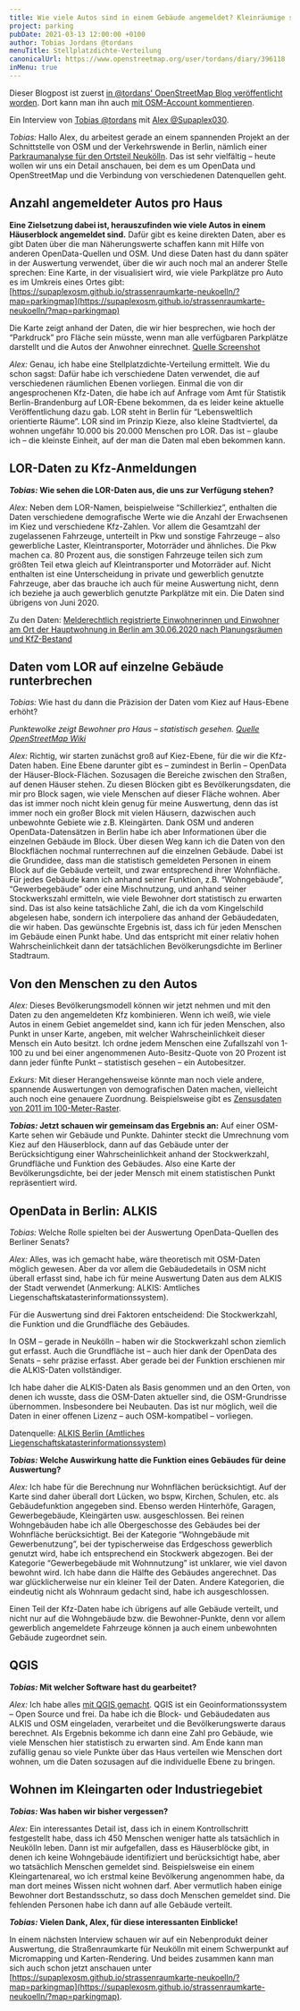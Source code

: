 ```yaml
---
title: Wie viele Autos sind in einem Gebäude angemeldet? Kleinräumige statistische Auswertungen mit OpenData und OSM – ein Interview.
project: parking
pubDate: 2021-03-13 12:00:00 +0100
author: Tobias Jordans @tordans
menuTitle: Stellplatzdichte-Verteilung
canonicalUrl: https://www.openstreetmap.org/user/tordans/diary/396118
inMenu: true
---
```



<Notice colorClass="bg-blue-100">

Dieser Blogpost ist zuerst [in @tordans' OpenStreetMap Blog veröffentlicht worden](https://www.openstreetmap.org/user/tordans/diary/396118). Dort kann man ihn auch [mit OSM-Account kommentieren](https://www.openstreetmap.org/user/tordans/diary/396118#newcomment).

</Notice>

Ein Interview von [Tobias @tordans](https://www.openstreetmap.org/user/tordans/) mit [Alex @Supaplex030](https://www.openstreetmap.org/user/Supaplex030/).

_Tobias:_ Hallo Alex, du arbeitest gerade an einem spannenden Projekt an der Schnittstelle von OSM und der Verkehrswende in Berlin, nämlich einer [Parkraumanalyse für den Ortsteil Neukölln](https://supaplexosm.github.io/strassenraumkarte-neukoelln/?map=parkingmap). Das ist sehr vielfältig – heute wollen wir uns ein Detail anschauen, bei dem es um OpenData und OpenStreetMap und die Verbindung von verschiedenen Datenquellen geht.

## Anzahl angemeldeter Autos pro Haus

**Eine Zielsetzung dabei ist, herauszufinden wie viele Autos in einem Häuserblock angemeldet sind.** Dafür gibt es keine direkten Daten, aber es gibt Daten über die man Näherungswerte schaffen kann mit Hilfe von anderen OpenData-Quellen und OSM. Und diese Daten hast du dann später in der Auswertung verwendet, über die wir auch noch mal an anderer Stelle sprechen: Eine Karte, in der visualisiert wird, wie viele Parkplätze pro Auto es im Umkreis eines Ortes gibt: [https://supaplexosm.github.io/strassenraumkarte-neukoelln/?map=parkingmap](https://supaplexosm.github.io/strassenraumkarte-neukoelln/?map=parkingmap)

<ImageWrapper src="/images/posts/opendata-parkraumkarte.jpg" alt="" />

Die Karte zeigt anhand der Daten, die wir hier besprechen, wie hoch der “Parkdruck” pro Fläche sein müsste, wenn man alle verfügbaren Parkplätze darstellt und die Autos der Anwohner einrechnet. [Quelle Screenshot](https://supaplexosm.github.io/strassenraumkarte-neukoelln/?map=parkingmap#15/52.4772/13.4393)

_Alex:_ Genau, ich habe eine Stellplatzdichte-Verteilung ermittelt. Wie du schon sagst: Dafür habe ich verschiedene Daten verwendet, die auf verschiedenen räumlichen Ebenen vorliegen. Einmal die von dir angesprochenen Kfz-Daten, die habe ich auf Anfrage vom Amt für Statistik Berlin-Brandenburg auf LOR-Ebene bekommen, da es leider keine aktuelle Veröffentlichung dazu gab. LOR steht in Berlin für “Lebensweltlich orientierte Räume”. LOR sind im Prinzip Kieze, also kleine Stadtviertel, da wohnen ungefähr 10.000 bis 20.000 Menschen pro LOR. Das ist – glaube ich – die kleinste Einheit, auf der man die Daten mal eben bekommen kann.

## LOR-Daten zu Kfz-Anmeldungen

**_Tobias:_ Wie sehen die LOR-Daten aus, die uns zur Verfügung stehen?**

_Alex:_ Neben dem LOR-Namen, beispielweise “Schillerkiez”, enthalten die Daten verschiedene demografische Werte wie die Anzahl der Erwachsenen im Kiez und verschiedene Kfz-Zahlen. Vor allem die Gesamtzahl der zugelassenen Fahrzeuge, unterteilt in Pkw und sonstige Fahrzeuge – also gewerbliche Laster, Kleintransporter, Motorräder und ähnliches. Die Pkw machen ca. 80 Prozent aus, die sonstigen Fahrzeuge teilen sich zum größten Teil etwa gleich auf Kleintransporter und Motorräder auf. Nicht enthalten ist eine Unterscheidung in private und gewerblich genutzte Fahrzeuge, aber das brauche ich auch für meine Auswertung nicht, denn ich beziehe ja auch gewerblich genutzte Parkplätze mit ein. Die Daten sind übrigens von Juni 2020.

Zu den Daten: [Melderechtlich registrierte Einwohnerinnen und Einwohner am Ort der Hauptwohnung in Berlin am 30.06.2020 nach Planungsräumen und KfZ-Bestand](https://supaplexosm.github.io/strassenraumkarte-neukoelln/parkraumkarte/data#melderechtlich-reg-einwohner-berlin-mit-kfz)

## Daten vom LOR auf einzelne Gebäude runterbrechen

_Tobias:_ Wie hast du dann die Präzision der Daten vom Kiez auf Haus-Ebene erhöht?

<ImageWrapper src="/images/posts/opendata-bevoelkerungsdichte-neukoelln-dot-sample.jpg" alt="" />

_Punktewolke zeigt Bewohner pro Haus – statistisch gesehen. [Quelle OpenStreetMap Wiki](https://wiki.openstreetmap.org/w/images/d/d4/Bev%C3%B6lkerungsdichte_Neuk%C3%B6lln_dot_sample.jpg)_

_Alex:_ Richtig, wir starten zunächst groß auf Kiez-Ebene, für die wir die Kfz-Daten haben. Eine Ebene darunter gibt es – zumindest in Berlin – OpenData der Häuser-Block-Flächen. Sozusagen die Bereiche zwischen den Straßen, auf denen Häuser stehen. Zu diesen Blöcken gibt es Bevölkerungsdaten, die mir pro Block sagen, wie viele Menschen auf dieser Fläche wohnen.
Aber das ist immer noch nicht klein genug für meine Auswertung, denn das ist immer noch ein großer Block mit vielen Häusern, dazwischen auch unbewohnte Gebiete wie z.B. Kleingärten. Dank OSM und anderen OpenData-Datensätzen in Berlin habe ich aber Informationen über die einzelnen Gebäude im Block. Über diesen Weg kann ich die Daten von den Blockflächen nochmal runterrechnen auf die einzelnen Gebäude.
Dabei ist die Grundidee, dass man die statistisch gemeldeten Personen in einem Block auf die Gebäude verteilt, und zwar entsprechend ihrer Wohnfläche. Für jedes Gebäude kann ich anhand seiner Funktion, z.B. “Wohngebäude”, “Gewerbegebäude” oder eine Mischnutzung, und anhand seiner Stockwerkszahl ermitteln, wie viele Bewohner dort statistisch zu erwarten sind. Das ist also keine tatsächliche Zahl, die ich da vom Kingelschild abgelesen habe, sondern ich interpoliere das anhand der Gebäudedaten, die wir haben. Das gewünschte Ergebnis ist, dass ich für jeden Menschen im Gebäude einen Punkt habe. Und das entspricht mit einer relativ hohen Wahrscheinlichkeit dann der tatsächlichen Bevölkerungsdichte im Berliner Stadtraum.

## Von den Menschen zu den Autos

_Alex:_ Dieses Bevölkerungsmodell können wir jetzt nehmen und mit den Daten zu den angemeldeten Kfz kombinieren. Wenn ich weiß, wie viele Autos in einem Gebiet angemeldet sind, kann ich für jeden Menschen, also Punkt in unser Karte, angeben, mit welcher Wahrscheinlichkeit dieser Mensch ein Auto besitzt. Ich ordne jedem Menschen eine Zufallszahl von 1-100 zu und bei einer angenommenen Auto-Besitz-Quote von 20 Prozent ist dann jeder fünfte Punkt – statistisch gesehen – ein Autobesitzer.

_Exkurs:_ Mit dieser Herangehensweise könnte man noch viele andere, spannende Auswertungen von demografischen Daten machen, vielleicht auch noch eine genauere Zuordnung. Beispielsweise gibt es [Zensusdaten von 2011 im 100-Meter-Raster](https://www.zensus2011.de/DE/Home/Aktuelles/DemografischeGrunddaten.html).

<ImageWrapper
  src="/images/posts/opendata-bevoelkerungsdichte-neukoelln-dot-sample-ausschnitt.jpg"
  alt=""
/>

**_Tobias:_ Jetzt schauen wir gemeinsam das Ergebnis an:** Auf einer OSM-Karte sehen wir Gebäude und Punkte. Dahinter steckt die Umrechnung vom Kiez auf den Häuserblock, dann auf das Gebäude unter der Berücksichtigung einer Wahrscheinlichkeit anhand der Stockwerkzahl, Grundfläche und Funktion des Gebäudes. Also eine Karte der Bevölkerungsdichte, bei der jeder Mensch mit einem statistischen Punkt repräsentiert wird.

## OpenData in Berlin: ALKIS

_Tobias:_ Welche Rolle spielten bei der Auswertung OpenData-Quellen des Berliner Senats?

_Alex:_ Alles, was ich gemacht habe, wäre theoretisch mit OSM-Daten möglich gewesen. Aber da vor allem die Gebäudedetails in OSM nicht überall erfasst sind, habe ich für meine Auswertung Daten aus dem ALKIS der Stadt verwendet (Anmerkung: ALKIS: Amtliches Liegenschaftskatasterinformationssystem).

Für die Auswertung sind drei Faktoren entscheidend: Die Stockwerkzahl, die Funktion und die Grundfläche des Gebäudes.

In OSM – gerade in Neukölln – haben wir die Stockwerkzahl schon ziemlich gut erfasst. Auch die Grundfläche ist – auch hier dank der OpenData des Senats – sehr präzise erfasst. Aber gerade bei der Funktion erschienen mir die ALKIS-Daten vollständiger.

Ich habe daher die ALKIS-Daten als Basis genommen und an den Orten, von denen ich wusste, dass die OSM-Daten aktueller sind, die OSM-Grundrisse übernommen. Insbesondere bei Neubauten. Das ist nur möglich, weil die Daten in einer offenen Lizenz – auch OSM-kompatibel – vorliegen.

Datenquelle: [ALKIS Berlin (Amtliches Liegenschaftskatasterinformationssystem)](https://daten.berlin.de/datensaetze/alkis-berlin-amtliches-liegenschaftskatasterinformationssystem-wms)

**_Tobias:_ Welche Auswirkung hatte die Funktion eines Gebäudes für deine Auswertung?**

_Alex:_ Ich habe für die Berechnung nur Wohnflächen berücksichtigt. Auf der Karte sind daher überall dort Lücken, wo bspw, Kirchen, Schulen, etc. als Gebäudefunktion angegeben sind. Ebenso werden Hinterhöfe, Garagen, Gewerbegebäude, Kleingärten usw. ausgeschlossen. Bei reinen Wohngebäuden habe ich alle Obergeschosse des Gebäudes bei der Wohnfläche berücksichtigt. Bei der Kategorie “Wohngebäude mit Gewerbenutzung”, bei der typischerweise das Erdgeschoss gewerblich genutzt wird, habe ich entsprechend ein Stockwerk abgezogen. Bei der Kategorie “Gewerbegebäude mit Wohnnutzung” ist unklarer, wie viel davon bewohnt wird. Ich habe dann die Hälfte des Gebäudes angerechnet. Das war glücklicherweise nur ein kleiner Teil der Daten. Andere Kategorien, die eindeutig nicht als Wohnraum gedacht sind, habe ich ausgeschlossen.

Einen Teil der Kfz-Daten habe ich übrigens auf alle Gebäude verteilt, und nicht nur auf die Wohngebäude bzw. die Bewohner-Punkte, denn vor allem gewerblich angemeldete Fahrzeuge können ja auch einem unbewohnten Gebäude zugeordnet sein.

## QGIS

**_Tobias:_ Mit welcher Software hast du gearbeitet?**

_Alex:_ Ich habe alles [mit QGIS gemacht](https://www.qgis.org/de/site/). QGIS ist ein Geoinformationssystem – Open Source und frei. Da habe ich die Block- und Gebäudedaten aus ALKIS und OSM eingeladen, verarbeitet und die Bevölkerungswerte daraus berechnet. Als Ergebnis bekomme ich dann eine Zahl pro Gebäude, wie viele Menschen hier statistisch zu erwarten sind. Am Ende kann man zufällig genau so viele Punkte über das Haus verteilen wie Menschen dort wohnen, um die Daten sozusagen auf die individuelle Ebene zu bringen.

## Wohnen im Kleingarten oder Industriegebiet

**_Tobias:_ Was haben wir bisher vergessen?**

_Alex:_ Ein interessantes Detail ist, dass ich in einem Kontrollschritt festgestellt habe, dass ich 450 Menschen weniger hatte als tatsächlich in Neukölln leben. Dann ist mir aufgefallen, dass es Häuserblöcke gibt, in denen ich keine Wohngebäude identifiziert und berücksichtigt habe, aber wo tatsächlich Menschen gemeldet sind. Beispielsweise ein einem Kleingartenareal, wo ich erstmal keine Bevölkerung angenommen habe, da man dort meines Wissen nicht wohnen darf. Aber vermutlich haben einige Bewohner dort Bestandsschutz, so dass doch Menschen gemeldet sind. Die fehlenden Personen habe ich dann auf alle Gebäude verteilt.

**_Tobias:_ Vielen Dank, Alex, für diese interessanten Einblicke!**

In einem nächsten Interview schauen wir auf ein Nebenprodukt deiner Auswertung, die Straßenraumkarte für Neukölln mit einem Schwerpunkt auf Micromapping und Karten-Rendering. Und beides zusammen kann man sich auch schon jetzt anschauen unter [https://supaplexosm.github.io/strassenraumkarte-neukoelln/?map=parkingmap](https://supaplexosm.github.io/strassenraumkarte-neukoelln/?map=parkingmap).
